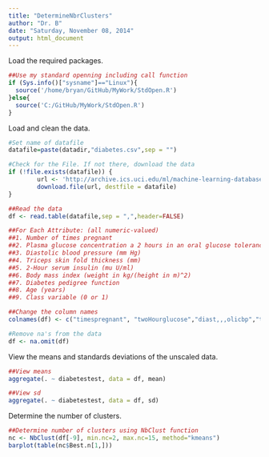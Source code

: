 ```yaml
---
title: "DetermineNbrClusters"
author: "Dr. B"
date: "Saturday, November 08, 2014"
output: html_document
---
```


Load the required packages. 
```r
##Use my standard openning including call function
if (Sys.info()["sysname"]=="Linux"){
  source('/home/bryan/GitHub/MyWork/StdOpen.R')     
}else{
  source('C:/GitHub/MyWork/StdOpen.R')   
}
```

Load and clean the data.
```r
#Set name of datafile
datafile=paste(datadir,"diabetes.csv",sep = "")

#Check for the File. If not there, download the data 
if (!file.exists(datafile)) {
        url <- 'http://archive.ics.uci.edu/ml/machine-learning-databases/pima-indians-diabetes/pima-indians-diabetes.data'
        download.file(url, destfile = datafile)
}

##Read the data
df <- read.table(datafile,sep = ",",header=FALSE)

##For Each Attribute: (all numeric-valued)
##1. Number of times pregnant
##2. Plasma glucose concentration a 2 hours in an oral glucose tolerance test
##3. Diastolic blood pressure (mm Hg)
##4. Triceps skin fold thickness (mm)
##5. 2-Hour serum insulin (mu U/ml)
##6. Body mass index (weight in kg/(height in m)^2)
##7. Diabetes pedigree function
##8. Age (years)
##9. Class variable (0 or 1)

##Change the column names
colnames(df) <- c("timespregnant", "twoHourglucose","diast,,,olicbp","tricepskinfold","twohourInsulin","b((mi","ped..igree","age","diabetestest")

#Remove na's from the data
df <- na.omit(df)
```

View the means and standards deviations of the unscaled data.
```r
##View means
aggregate(. ~ diabetestest, data = df, mean)

##View sd
aggregate(. ~ diabetestest, data = df, sd)
```

Determine the number of clusters.
```r
##Determine number of clusters using NbClust function
nc <- NbClust(df[-9], min.nc=2, max.nc=15, method="kmeans")
barplot(table(nc$Best.n[1,]))
```